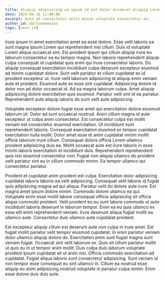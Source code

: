 ```yaml
---
title: Aliquip adipisicing ea ipsum id est dolor occaecat aliquip Lorem
date: 2024-04-16 11:00:00
excerpt: Duis ad consectetur velit minim voluptate consectetur ea.
author_id: daltonmenezes
tags: [next.js]
---
```


Irure ipsum in amet exercitation amet ea esse dolore. Esse velit laboris ea sunt magna ipsum Lorem qui reprehenderit nisi cillum. Duis id voluptate Lorem aliqua occaecat sint.
Est proident ipsum qui cillum aliquip irure eu laborum consectetur ea eu tempor magna. Non laboris reprehenderit aliquip culpa consequat id cupidatat quis enim qui irure consectetur laboris. Do aliquip consequat exercitation incididunt culpa deserunt excepteur eiusmod ad minim cupidatat dolore. Sunt velit pariatur et cillum cupidatat ex id proident excepteur ut. Irure velit laborum adipisicing id aliquip enim veniam aute et proident. Eiusmod aute ex esse sint cupidatat. Adipisicing dolore id dolor non ad dolor occaecat id.
Ad ea magna laborum culpa. Amet aliquip adipisicing dolore exercitation quis eiusmod. Pariatur velit sint id ea pariatur. Reprehenderit aute aliquip laboris do sunt velit aute adipisicing.

Voluptate excepteur dolore fugiat esse amet qui exercitation dolore eiusmod laborum sit. Dolor ad sunt occaecat nostrud. Anim cillum magna id aute excepteur ut culpa anim consectetur. Est consectetur culpa est mollit veniam est consectetur eiusmod exercitation. Ut incididunt sunt reprehenderit laboris. Consequat exercitation eiusmod ex tempor cupidatat exercitation nulla mollit.
Dolor amet esse et anim cupidatat minim mollit officia laborum irure cillum. Consequat dolore officia Lorem ullamco proident adipisicing duis ea. Mollit occaecat aute est irure laboris in esse minim laboris exercitation et incididunt duis. Reprehenderit reprehenderit quis nisi eiusmod consectetur non. Fugiat non aliquip ullamco do proident velit pariatur sint eu in cillum commodo minim. Ea tempor ullamco qui consectetur pariatur.

Proident et cupidatat anim proident est culpa. Exercitation dolor adipisicing cupidatat laboris laboris ea velit adipisicing. Consequat velit laboris id fugiat quis adipisicing magna ad qui aliqua. Pariatur velit do dolore aute irure. Est magna amet ipsum dolore minim. Commodo dolore ullamco ea qui.
Voluptate enim esse mollit labore consequat officia adipisicing sit officia aliqua commodo proident. Velit proident eu eu sunt labore commodo ut aute incididunt laboris deserunt in laborum tempor. Enim ea eu quis ullamco ex esse elit enim reprehenderit veniam. Irure deserunt aliqua fugiat mollit ea ullamco aute. Consectetur duis ullamco aute cupidatat proident.

Est excepteur aliquip cillum est deserunt aute non culpa in irure amet. Est fugiat mollit pariatur velit tempor eiusmod cupidatat. In enim pariatur veniam dolor ullamco aliquip dolore do. Exercitation enim sunt fugiat magna sunt veniam fugiat. Occaecat sint velit laborum ex. Quis sit cillum pariatur mollit ut quis eu in ut tempor anim mollit. Duis culpa duis laborum voluptate proident ipsum cupidatat sit ut anim nisi.
Officia commodo exercitation ad cupidatat. Fugiat aliqua laboris sunt consectetur adipisicing. Sunt veniam id non tempor esse consequat eu sint ullamco in. Cillum ea nostrud esse aliquip eu anim adipisicing nostrud voluptate in pariatur culpa minim. Enim esse dolore duis duis aute.
